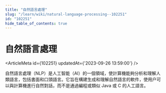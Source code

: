 ```yaml
---
title: "自然語言處理"
slug: "/learn/wiki/natural-language-processing--102251"
id: "102251"
hide_table_of_contents: true
---
```



# 自然語言處理

<ArticleMeta id={102251} updatedAt={'2023-09-26 13:59:00'} />
<div className='border-solid border-b border-t-0 my-4 border-[var(--ifm-color-gray-300)]' />

自然語言處理（NLP）是人工智能（AI）的一個領域，使計算機能夠分析和理解人類語言，包括書面和口頭語言。它旨在構建生成和理解自然語言的軟件，使用户可以與計算機進行自然對話，而不是通過編程或類似 Java 或 C 的人工語言。
